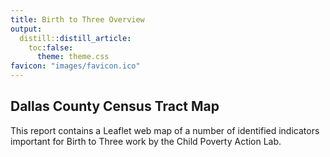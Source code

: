 ```yaml
---
title: Birth to Three Overview
output:
  distill::distill_article:
    toc:false:
      theme: theme.css
favicon: "images/favicon.ico"
---
```


## Dallas County Census Tract Map

This report contains a Leaflet web map of a number of identified indicators important for Birth to Three work by the Child Poverty Action Lab.